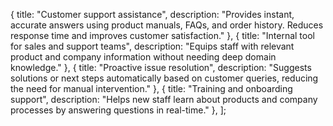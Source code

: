 

  {
    title: "Customer support assistance",
    description: "Provides instant, accurate answers using product manuals, FAQs, and order history. Reduces response time and improves customer satisfaction."
  },
  {
    title: "Internal tool for sales and support teams",
    description: "Equips staff with relevant product and company information without needing deep domain knowledge."
  },
  {
    title: "Proactive issue resolution",
    description: "Suggests solutions or next steps automatically based on customer queries, reducing the need for manual intervention."
  },
  {
    title: "Training and onboarding support",
    description: "Helps new staff learn about products and company processes by answering questions in real-time."
  },
];


<AgentPlugin
    name="User Manuals Agent"
    integrationKey="enthusiast-agent-customer-support"
    pipName="enthusiast-agent-customer-support"
    registerAgentModule="enthusiast_agent_customer_support"
    agentDescription={description}
    agentUseCases={useCases}
/>
